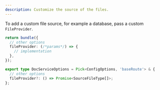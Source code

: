 ```yaml
---
description: Customize the source of the files.
---
```


To add a custom file source, for example a database, pass a custom `FileProvider`.

```ts {4} showLineNumbers
return bundle({
  // other options
  fileProvider: (/*params*/) => {
    // implementation
  },
});
```

```ts {2} showLineNumbers
export type DocServiceOptions = Pick<ConfigOptions, 'baseRoute'> & {
  // other options
  fileProvider?: () => Promise<SourceFileType[]>;
};
```
